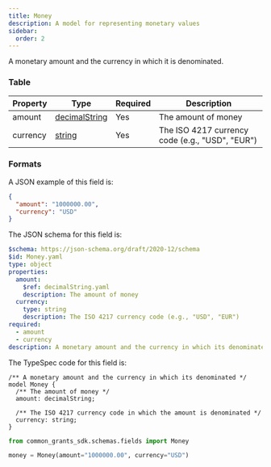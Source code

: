 ```yaml
---
title: Money
description: A model for representing monetary values
sidebar:
  order: 2
---
```



A monetary amount and the currency in which it is denominated.

### Table

| Property | Type                                                   | Required | Description                                     |
| -------- | ------------------------------------------------------ | -------- | ----------------------------------------------- |
| amount   | [decimalString](/protocol/types/numeric#decimalstring) | Yes      | The amount of money                             |
| currency | [string](/protocol/types/string#string)                | Yes      | The ISO 4217 currency code (e.g., "USD", "EUR") |

### Formats

<Tabs>
  <TabItem label="Example">

A JSON example of this field is:

```json
{
  "amount": "1000000.00",
  "currency": "USD"
}
```

  </TabItem>
  <TabItem label="JSON Schema">

The JSON schema for this field is:

```yaml
$schema: https://json-schema.org/draft/2020-12/schema
$id: Money.yaml
type: object
properties:
  amount:
    $ref: decimalString.yaml
    description: The amount of money
  currency:
    type: string
    description: The ISO 4217 currency code (e.g., "USD", "EUR")
required:
  - amount
  - currency
description: A monetary amount and the currency in which its denominated
```

  </TabItem>
  <TabItem label="TypeSpec">

The TypeSpec code for this field is:

```tsp
/** A monetary amount and the currency in which its denominated */
model Money {
  /** The amount of money */
  amount: decimalString;

  /** The ISO 4217 currency code in which the amount is denominated */
  currency: string;
}
```

  </TabItem>
  <TabItem label="Python">

```python
from common_grants_sdk.schemas.fields import Money

money = Money(amount="1000000.00", currency="USD")
```

  </TabItem>
</Tabs>
